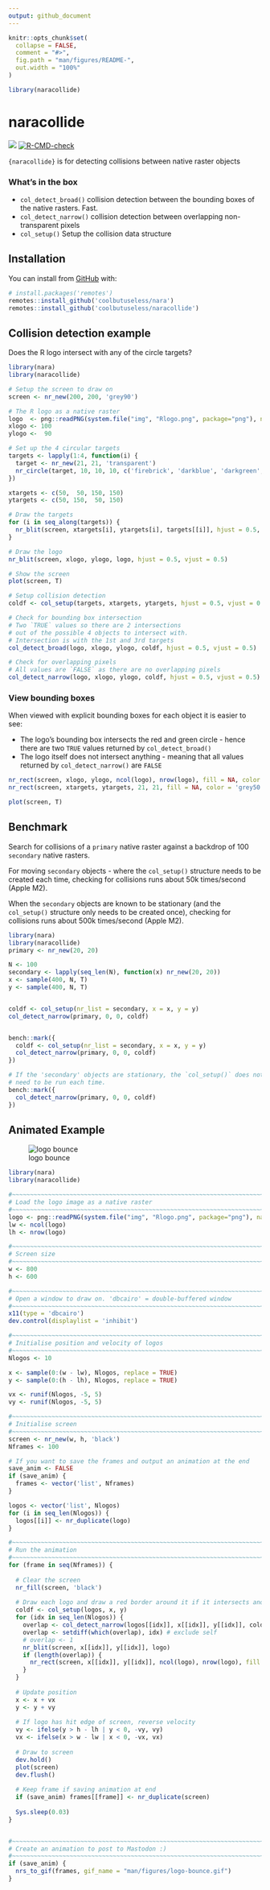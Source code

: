 ```yaml
---
output: github_document
---
```


<!-- README.md is generated from README.Rmd. Please edit that file -->

```r
knitr::opts_chunk$set(
  collapse = FALSE,
  comment = "#>",
  fig.path = "man/figures/README-",
  out.width = "100%"
)

library(naracollide)
```

# naracollide

<!-- badges: start -->
![](https://img.shields.io/badge/cool-useless-green.svg)
[![R-CMD-check](https://github.com/coolbutuseless/naracollide/actions/workflows/R-CMD-check.yaml/badge.svg)](https://github.com/coolbutuseless/naracollide/actions/workflows/R-CMD-check.yaml)
<!-- badges: end -->

`{naracollide}` is for detecting collisions between native raster objects


### What's in the box

* `col_detect_broad()` collision detection between the bounding boxes of 
the native rasters. Fast.
* `col_detect_narrow()` collision detection between overlapping non-transparent
pixels
* `col_setup()` Setup the collision data structure

## Installation

You can install from [GitHub](https://github.com/coolbutuseless/naracollide) with:

``` r
# install.packages('remotes')
remotes::install_github('coolbutuseless/nara')
remotes::install_github('coolbutuseless/naracollide')
```

## Collision detection example

Does the R logo intersect with any of the circle targets?


```r
library(nara)
library(naracollide)

# Setup the screen to draw on
screen <- nr_new(200, 200, 'grey90')

# The R logo as a native raster
logo  <- png::readPNG(system.file("img", "Rlogo.png", package="png"), native = TRUE)
xlogo <- 100
ylogo <-  90

# Set up the 4 circular targets
targets <- lapply(1:4, function(i) {
  target <- nr_new(21, 21, 'transparent')
  nr_circle(target, 10, 10, 10, c('firebrick', 'darkblue', 'darkgreen', 'black')[i])
})

xtargets <- c(50,  50, 150, 150)
ytargets <- c(50, 150,  50, 150)

# Draw the targets
for (i in seq_along(targets)) {
  nr_blit(screen, xtargets[i], ytargets[i], targets[[i]], hjust = 0.5, vjust = 0.5)
}

# Draw the logo
nr_blit(screen, xlogo, ylogo, logo, hjust = 0.5, vjust = 0.5)

# Show the screen
plot(screen, T)
```


```r
# Setup collision detection
coldf <- col_setup(targets, xtargets, ytargets, hjust = 0.5, vjust = 0.5)

# Check for bounding box intersection
# Two `TRUE` values so there are 2 intersections
# out of the possible 4 objects to intersect with.
# Intersection is with the 1st and 3rd targets
col_detect_broad(logo, xlogo, ylogo, coldf, hjust = 0.5, vjust = 0.5)

# Check for overlapping pixels  
# All values are `FALSE` as there are no overlapping pixels
col_detect_narrow(logo, xlogo, ylogo, coldf, hjust = 0.5, vjust = 0.5)
```

### View bounding boxes

When viewed with explicit bounding boxes for each object it is easier to see:

* The logo's bounding box intersects the red and green circle - hence there are
two `TRUE` values returned by `col_detect_broad()`
* The logo itself does not intersect anything - meaning that all values returned
by `col_detect_narrow()` are `FALSE`

```r
nr_rect(screen, xlogo, ylogo, ncol(logo), nrow(logo), fill = NA, color = 'black', hjust = 0.5, vjust = 0.5)
nr_rect(screen, xtargets, ytargets, 21, 21, fill = NA, color = 'grey50', hjust = 0.5, vjust = 0.5)

plot(screen, T)
```


## Benchmark

Search for collisions of a `primary` native raster against a backdrop of 100 `secondary`
native rasters.

For moving `secondary` objects - where the `col_setup()` structure needs to be
created each time, checking for collisions runs about 50k times/second (Apple M2).

When the `secondary` objects are known to be stationary (and the `col_setup()` structure 
only needs to be created once), checking for collisions runs about 500k times/second (Apple M2).

```r
library(nara)
library(naracollide)
primary <- nr_new(20, 20)

N <- 100
secondary <- lapply(seq_len(N), function(x) nr_new(20, 20))
x <- sample(400, N, T)
y <- sample(400, N, T)


coldf <- col_setup(nr_list = secondary, x = x, y = y)
col_detect_narrow(primary, 0, 0, coldf)


bench::mark({
  coldf <- col_setup(nr_list = secondary, x = x, y = y)
  col_detect_narrow(primary, 0, 0, coldf)
})

# If the 'secondary' objects are stationary, the `col_setup()` does not
# need to be run each time.
bench::mark({
  col_detect_narrow(primary, 0, 0, coldf)
})
```




## Animated Example

![logo bounce](man/figures/logo-bounce.gif)

```r
library(nara)
library(naracollide)

#~~~~~~~~~~~~~~~~~~~~~~~~~~~~~~~~~~~~~~~~~~~~~~~~~~~~~~~~~~~~~~~~~~~~~~~~~~~~
# Load the logo image as a native raster
#~~~~~~~~~~~~~~~~~~~~~~~~~~~~~~~~~~~~~~~~~~~~~~~~~~~~~~~~~~~~~~~~~~~~~~~~~~~~
logo <- png::readPNG(system.file("img", "Rlogo.png", package="png"), native = TRUE)
lw <- ncol(logo)
lh <- nrow(logo)

#~~~~~~~~~~~~~~~~~~~~~~~~~~~~~~~~~~~~~~~~~~~~~~~~~~~~~~~~~~~~~~~~~~~~~~~~~~~~
# Screen size
#~~~~~~~~~~~~~~~~~~~~~~~~~~~~~~~~~~~~~~~~~~~~~~~~~~~~~~~~~~~~~~~~~~~~~~~~~~~~
w <- 800
h <- 600

#~~~~~~~~~~~~~~~~~~~~~~~~~~~~~~~~~~~~~~~~~~~~~~~~~~~~~~~~~~~~~~~~~~~~~~~~~~~~
# Open a window to draw on. 'dbcairo' = double-buffered window
#~~~~~~~~~~~~~~~~~~~~~~~~~~~~~~~~~~~~~~~~~~~~~~~~~~~~~~~~~~~~~~~~~~~~~~~~~~~~
x11(type = 'dbcairo')
dev.control(displaylist = 'inhibit')

#~~~~~~~~~~~~~~~~~~~~~~~~~~~~~~~~~~~~~~~~~~~~~~~~~~~~~~~~~~~~~~~~~~~~~~~~~~~~
# Initialise position and velocity of logos
#~~~~~~~~~~~~~~~~~~~~~~~~~~~~~~~~~~~~~~~~~~~~~~~~~~~~~~~~~~~~~~~~~~~~~~~~~~~~
Nlogos <- 10

x <- sample(0:(w - lw), Nlogos, replace = TRUE)
y <- sample(0:(h - lh), Nlogos, replace = TRUE)

vx <- runif(Nlogos, -5, 5)
vy <- runif(Nlogos, -5, 5)

#~~~~~~~~~~~~~~~~~~~~~~~~~~~~~~~~~~~~~~~~~~~~~~~~~~~~~~~~~~~~~~~~~~~~~~~~~~~~
# Initialise screen
#~~~~~~~~~~~~~~~~~~~~~~~~~~~~~~~~~~~~~~~~~~~~~~~~~~~~~~~~~~~~~~~~~~~~~~~~~~~~
screen <- nr_new(w, h, 'black')
Nframes <- 100

# If you want to save the frames and output an animation at the end
save_anim <- FALSE
if (save_anim) {
  frames <- vector('list', Nframes)
}

logos <- vector('list', Nlogos)
for (i in seq_len(Nlogos)) {
  logos[[i]] <- nr_duplicate(logo)
}

#~~~~~~~~~~~~~~~~~~~~~~~~~~~~~~~~~~~~~~~~~~~~~~~~~~~~~~~~~~~~~~~~~~~~~~~~~~~~
# Run the animation
#~~~~~~~~~~~~~~~~~~~~~~~~~~~~~~~~~~~~~~~~~~~~~~~~~~~~~~~~~~~~~~~~~~~~~~~~~~~~
for (frame in seq(Nframes)) {
  
  # Clear the screen
  nr_fill(screen, 'black')
  
  # Draw each logo and draw a red border around it if it intersects another logo
  coldf <- col_setup(logos, x, y)
  for (idx in seq_len(Nlogos)) {
    overlap <- col_detect_narrow(logos[[idx]], x[[idx]], y[[idx]], coldf)
    overlap <- setdiff(which(overlap), idx) # exclude self
    # overlap <- 1
    nr_blit(screen, x[[idx]], y[[idx]], logo)
    if (length(overlap)) {
      nr_rect(screen, x[[idx]], y[[idx]], ncol(logo), nrow(logo), fill = NA, color = 'red')
    }
  }
  
  # Update position
  x <- x + vx
  y <- y + vy
  
  # If logo has hit edge of screen, reverse velocity
  vy <- ifelse(y > h - lh | y < 0, -vy, vy)
  vx <- ifelse(x > w - lw | x < 0, -vx, vx)
  
  # Draw to screen
  dev.hold()
  plot(screen)
  dev.flush()
  
  # Keep frame if saving animation at end
  if (save_anim) frames[[frame]] <- nr_duplicate(screen)
  
  Sys.sleep(0.03)
}


#~~~~~~~~~~~~~~~~~~~~~~~~~~~~~~~~~~~~~~~~~~~~~~~~~~~~~~~~~~~~~~~~~~~~~~~~~~~~
# Create an animation to post to Mastodon :)
#~~~~~~~~~~~~~~~~~~~~~~~~~~~~~~~~~~~~~~~~~~~~~~~~~~~~~~~~~~~~~~~~~~~~~~~~~~~~
if (save_anim) {
  nrs_to_gif(frames, gif_name = "man/figures/logo-bounce.gif")
}
```









